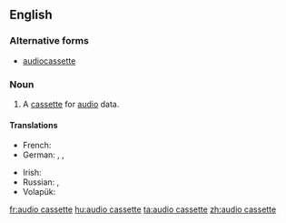 ==English==

===Alternative forms===
* [[audiocassette]]

===Noun===
{{en-noun|head=[[audio]] [[cassette]]}}

# A [[cassette]] for [[audio]] data.

====Translations====
{{trans-top|cassette for audio data}}
* French: {{t|fr|cassette audio|f}}
* German: {{t+|de|Kassette|f}}, {{t|de|Audiokassette|f}}, {{t|de|Tonkassette|f}}
{{trans-mid}}
* Irish: {{t|ga|closchaiséad|m}}
* Russian: {{t+|ru|магнитофо́нная кассе́та|f|sc=Cyrl}}, {{t+|ru|аудиокассе́та|f|sc=Cyrl}}
* Volapük: {{t|vo|tonakasät}}
{{trans-bottom}}

[[fr:audio cassette]]
[[hu:audio cassette]]
[[ta:audio cassette]]
[[zh:audio cassette]]
